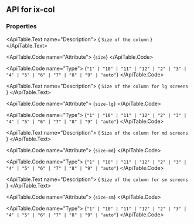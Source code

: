
## API for ix-col

### Properties

<ApiTable id="property-size">
  <ApiTable.PropertyHeader name="size" singleFramework="">
  </ApiTable.PropertyHeader>

  <ApiTable.Text name="Description">
    { `Size of the column` }
  </ApiTable.Text>

  <ApiTable.Code name="Attribute">
    {`size`}
  </ApiTable.Code>

  <ApiTable.Code name="Type">
   {`"1" | "10" | "11" | "12" | "2" | "3" | "4" | "5" | "6" | "7" | "8" | "9" | "auto"`}
  </ApiTable.Code>


</ApiTable>
<ApiTable id="property-sizeLg">
  <ApiTable.PropertyHeader name="sizeLg" singleFramework="">
  </ApiTable.PropertyHeader>

  <ApiTable.Text name="Description">
    { `Size of the column for lg screens` }
  </ApiTable.Text>

  <ApiTable.Code name="Attribute">
    {`size-lg`}
  </ApiTable.Code>

  <ApiTable.Code name="Type">
   {`"1" | "10" | "11" | "12" | "2" | "3" | "4" | "5" | "6" | "7" | "8" | "9" | "auto"`}
  </ApiTable.Code>


</ApiTable>
<ApiTable id="property-sizeMd">
  <ApiTable.PropertyHeader name="sizeMd" singleFramework="">
  </ApiTable.PropertyHeader>

  <ApiTable.Text name="Description">
    { `Size of the column for md screens` }
  </ApiTable.Text>

  <ApiTable.Code name="Attribute">
    {`size-md`}
  </ApiTable.Code>

  <ApiTable.Code name="Type">
   {`"1" | "10" | "11" | "12" | "2" | "3" | "4" | "5" | "6" | "7" | "8" | "9" | "auto"`}
  </ApiTable.Code>


</ApiTable>
<ApiTable id="property-sizeSm">
  <ApiTable.PropertyHeader name="sizeSm" singleFramework="">
  </ApiTable.PropertyHeader>

  <ApiTable.Text name="Description">
    { `Size of the column for sm screens` }
  </ApiTable.Text>

  <ApiTable.Code name="Attribute">
    {`size-sm`}
  </ApiTable.Code>

  <ApiTable.Code name="Type">
   {`"1" | "10" | "11" | "12" | "2" | "3" | "4" | "5" | "6" | "7" | "8" | "9" | "auto"`}
  </ApiTable.Code>


</ApiTable>



